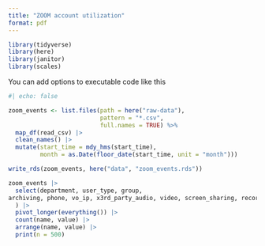 ```yaml
---
title: "ZOOM account utilization"
format: pdf
---
```



```r
library(tidyverse)
library(here)
library(janitor)
library(scales)
```

You can add options to executable code like this

```r
#| echo: false

zoom_events <- list.files(path = here("raw-data"), 
                          pattern = "*.csv", 
                          full.names = TRUE) %>%
  map_df(read_csv) |> 
  clean_names() |>
  mutate(start_time = mdy_hms(start_time),
         month = as.Date(floor_date(start_time, unit = "month")))

write_rds(zoom_events, here("data", "zoom_events.rds"))
```


```r
zoom_events |> 
  select(department, user_type, group,
archiving, phone, vo_ip, x3rd_party_audio, video, screen_sharing, recording, poll, q_a, survey, crc, encryption
  ) |>
  pivot_longer(everything()) |>
  count(name, value) |>
  arrange(name, value) |> 
  print(n = 500)
```

